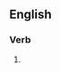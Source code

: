 ==English==

===Verb===
{{head|en|present participle}}

# {{present participle of|factorize|lang=en|nocat=1}}